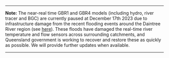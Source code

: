 <div class="note">
  <hr>
  <p>
    <strong>Note:</strong> The near-real time GBR1 and GBR4 models (including hydro, river tracer and BGC) are currently paused at December 17th 2023 due to infrastructure damage from the recent flooding events around the Daintree River region (see <a href="https://theconversation.com/north-queenslands-record-breaking-floods-are-a-frightening-portent-of-whats-to-come-under-climate-change-220039">here</a>). These floods have damaged the real-time river temperature and flow sensors across surrounding catchments, and Queensland government is working to recover and restore these as quickly as possible. We will provide further updates when available.
  </p>
  <hr>
</div>
